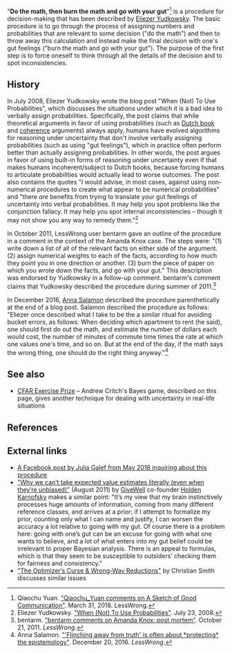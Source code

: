 "'''Do the math, then burn the math and go with your gut'''"<ref>Qiaochu Yuan. [https://www.greaterwrong.com/posts/yeADMcScw8EW9yxpH/a-sketch-of-good-communication/comment/puSysxsCG2i98XHMW "Qiaochu_Yuan comments on A Sketch of Good Communication"]. March 31, 2018. LessWrong.</ref> is a procedure for decision-making that has been described by [[Eliezer Yudkowsky]]. The basic procedure is to go through the process of assigning numbers and probabilities that are relevant to some decision ("do the math") and then to throw away this calculation and instead make the final decision with one's gut feelings ("burn the math and go with your gut"). The purpose of the first step is to force oneself to think through all the details of the decision and to spot inconsistencies.

==History==

In July 2008, Eliezer Yudkowsky wrote the blog post "When (Not) To Use Probabilities", which discusses the situations under which it is a bad idea to verbally assign probabilities. Specifically, the post claims that while theoretical arguments in favor of using probabilities (such as [[wikipedia:Dutch book|Dutch book]] and [[wikipedia:Coherence (philosophical gambling strategy)|coherence]] arguments) always apply, humans have evolved algorithms for reasoning under uncertainty that don't involve verbally assigning probabilities (such as using "gut feelings"), which in practice often perform better than actually assigning probabilities. In other words, the post argues in favor of using built-in forms of reasoning under uncertainty even if that makes humans incoherent/subject to Dutch books, because forcing humans to articulate probabilities would actually lead to worse outcomes. The post also contains the quotes "I would advise, in most cases, against using non-numerical procedures to create what appear to be numerical probabilities" and "there ''are'' benefits from trying to translate your gut feelings of uncertainty into verbal probabilities. It may help you spot problems like the conjunction fallacy. It may help you spot internal inconsistencies – though it may not show you any way to remedy them."<ref>Eliezer Yudkowsky. [https://www.lesswrong.com/posts/AJ9dX59QXokZb35fk/when-not-to-use-probabilities "When (Not) To Use Probabilities"]. July 23, 2008.</ref>

In October 2011, LessWrong user bentarm gave an outline of the procedure in a comment in the context of the Amanda Knox case. The steps were: "(1) write down a list of all of the relevant facts on either side of the argument. (2) assign numerical weights to each of the facts, according to how much they point you in one direction or another. (3) burn the piece of paper on which you wrote down the facts, and go with your gut." This description was endorsed by Yudkowsky in a follow-up comment. bentarm's comment claims that Yudkowsky described the procedure during summer of 2011.<ref>bentarm. [https://www.greaterwrong.com/posts/Jx4gGbPi7GuydwvzB/amanda-knox-post-mortem/comment/aFe8RxLnH3JWtNJcD "bentarm comments on Amanda Knox: post mortem"]. October 21, 2011. ''LessWrong''.</ref>

In December 2016, [[Anna Salamon]] described the procedure parenthetically at the end of a blog post. Salamon described the procedure as follows: "Eliezer once described what I take to be the a similar ritual for avoiding bucket errors, as follows: When deciding which apartment to rent (he said), one should first do out the math, and estimate the number of dollars each would cost, the number of minutes of commute time times the rate at which one values one's time, and so on.  But at the end of the day, if the math says the wrong thing, one should do the right thing anyway."<ref>Anna Salamon. [https://www.lesswrong.com/posts/EEv9JeuY5xfuDDSgF/flinching-away-from-truth-is-often-about-protecting-the "'Flinching away from truth' is often about *protecting* the epistemology"]. December 20, 2016. ''LessWrong''.</ref>

==See also==

* [[CFAR Exercise Prize]] – Andrew Critch's Bayes game, described on this page, gives another technique for dealing with uncertainty in real-life situations

==References==

<references/>

==External links==

* [https://www.facebook.com/julia.galef/posts/10103884948339182 A Facebook post by Julia Galef from May 2018 inquiring about this procedure]
* [https://blog.givewell.org/2011/08/18/why-we-cant-take-expected-value-estimates-literally-even-when-theyre-unbiased/ "Why we can’t take expected value estimates literally (even when they’re unbiased)"] (August 2011) by [[GiveWell]] co-founder [[Holden Karnofsky]] makes a similar point: "It’s my view that my brain instinctively processes huge amounts of information, coming from many different reference classes, and arrives at a prior; if I attempt to formalize my prior, counting only what I can name and justify, I can worsen the accuracy a lot relative to going with my gut. Of course there is a problem here: going with one’s gut can be an excuse for going with what one wants to believe, and a lot of what enters into my gut belief could be irrelevant to proper Bayesian analysis. There is an appeal to formulas, which is that they seem to be susceptible to outsiders’ checking them for fairness and consistency."
* [https://confusopoly.com/2019/04/03/the-optimizers-curse-wrong-way-reductions/ "The Optimizer’s Curse & Wrong-Way Reductions"] by Christian Smith discusses similar issues

